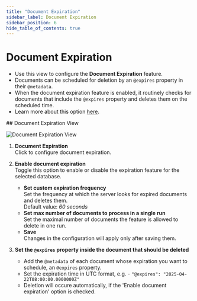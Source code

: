```yaml
---
title: "Document Expiration"
sidebar_label: Document Expiration
sidebar_position: 6
hide_table_of_contents: true
---
```



# Document Expiration 
<Admonition type="note" title="Note">

* Use this view to configure the **Document Expiration** feature.  
* Documents can be scheduled for deletion by an `@expires` property in their `@metadata`.  
* When the document expiration feature is enabled, it routinely checks for documents that 
  include the `@expires` property and deletes them on the scheduled time.  
* Learn more about this option [here](../../../server/extensions/expiration).  

</Admonition>
## Document Expiration View

![Document Expiration View](./assets/document-expiration.png)

1. **Document Expiration**  
   Click to configure document expiration.

2. **Enable document expiration**  
   Toggle this option to enable or disable the expiration feature for the selected database.  
    * **Set custom expiration frequency**  
      Set the frequency at which the server looks for expired documents and deletes them.  
      Default value: _60 seconds_
    * **Set max number of documents to process in a single run**  
      Set the maximal number of documents the feature is allowed to delete in one run.  
    * **Save**  
      Changes in the configuration will apply only after saving them.  

3. **Set the `@expires` property inside the document that should be deleted**  
   * Add the `@metadata` of each document whose expiration you want to schedule, an `@expires` property.  
   * Set the expiration time in UTC format, e.g. - `"@expires": "2025-04-22T08:00:00.0000000Z"`  
   * Deletion will occure automatically, if the 'Enable document expiration' option is checked.  



